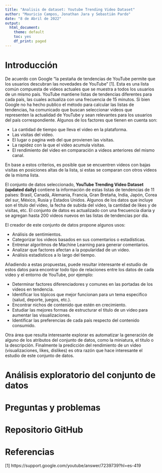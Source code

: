 ```yaml
---
title: "Analisis de dataset: Youtube Trending Video Dataset"
author: "Mauricio Campos, Jonathan Jara y Sebastián Pardo"
date: "8 de Abril de 2022"
output:
  html_document:
    theme: default
    toc: yes
    df_print: paged
---
```


# Introducción

De acuerdo con Google "la pestaña de tendencias de YouTube permite que los usuarios descubran las novedades de YouTube" [1]. Esta es una lista común compuesta de videos actuales que se muestra a todos los usuarios de un mismo país. YouTube mantiene listas de tendencias diferentes para cada país, las cuales actualiza con una frecuencia de 15 minutos. 
Si bien Google no ha hecho publico el método para calcular las listas de tendencias, ha comunicado que buscan seleccionar videos que representen la actualidad de YouTube y sean relevantes para los usuarios del país correspondiente. Algunos de los factores que tienen en cuenta son:

- La cantidad de tiempo que lleva el video en la plataforma.
- Las visitas del video.
- El lugar o pagina web del que provienen las visitas.
- La rapidez con la que el video acumula visitas.
- El rendimiento del video en comparación a videos anteriores del mismo canal.

En base a estos criterios, es posible que se encuentren videos con bajas visitas en posiciones altas de la lista, si estas se comparan con otros videos de la misma lista.  

El conjunto de datos seleccionado, **YouTube Trending Video Dataset (updated daily)** contiene la información de estas listas de tendencias de 11 países: Brasil, Canadá, Alemania, Francia, Gran Bretaña, India, Japón, Corea del sur, México, Rusia y Estados Unidos. Algunos de los datos que incluye son el titulo del video, la fecha de subida del video, la cantidad de likes y de visitas, etc. 
El conjunto de datos es actualizado con una frecuencia diaria y se agregan hasta 200 videos nuevos en las listas de tendencias por día.

El creador de este conjunto de datos propone algunos usos:

- Análisis de sentimientos.
- Categorizar los videos basados en sus comentarios o estadísticas.
- Entrenar algoritmos de Machine Learning para generar comentarios.
- Analizar que factores afectan a la popularidad de un video.
- Análisis estadísticos a lo largo del tiempo.

Añadiendo a estas propuestas, puede resultar interesante el estudio de estos datos para encontrar todo tipo de relaciones entre los datos de cada video y el entorno de YouTube, por ejemplo:

- Determinar factores diferenciadores y comunes en las portadas de los videos en tendencia.
- Identificar los tópicos que mejor funcionan para un tema especifico (salud, deporte, juegos, etc.).
- Encontrar nichos de contenido que estén en crecimiento.
- Estudiar las mejores formas de estructurar el titulo de un video para aumentar las visualizaciones.
- Identificar las preferencias de cada país respecto del contenido consumido.

Otra área que resulta interesante explorar es automatizar la generación de alguno de los atributos del conjunto de datos, como la miniatura, el titulo o la descripción. Finalmente la predicción del rendimiento de un video (visualizaciones, likes, dislikes) es otra razón que hace interesante el estudio de este conjunto de datos.  

# Análisis exploratorio del conjunto de datos
  
# Preguntas y problemas

# Repositorio GitHub

# Referencias

[1] https://support.google.com/youtube/answer/7239739?hl=es-419